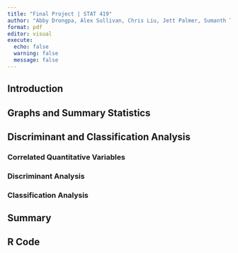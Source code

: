 ```yaml
---
title: "Final Project | STAT 419"
author: "Abby Drongpa, Alex Sullivan, Chris Liu, Jett Palmer, Sumanth Thokala"
format: pdf
editor: visual
execute:
  echo: false
  warning: false
  message: false
---
```


## Introduction

## Graphs and Summary Statistics

## Discriminant and Classification Analysis

### Correlated Quantitative Variables

### Discriminant Analysis

### Classification Analysis

## Summary

## R Code
